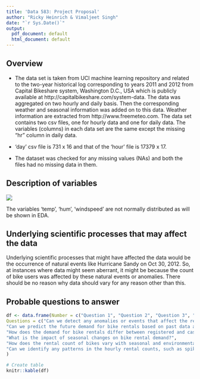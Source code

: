 ```yaml
---
title: 'Data 583: Project Proposal'
author: "Ricky Heinrich & Vimaljeet Singh"
date: "`r Sys.Date()`"
output:
  pdf_document: default
  html_document: default
---
```


## Overview


- The data set is taken from UCI machine learning repository and related to the two-year historical log corresponding to years 2011 and 2012 from Capital Bikeshare system, Washington D.C., USA which is publicly available at http://capitalbikeshare.com/system-data. The data was aggregated on two hourly and daily basis. Then the corresponding weather and seasonal information was added on to this data. Weather information are extracted from http://www.freemeteo.com. The data set contains two csv files, one for hourly data and one for daily data. The variables (columns) in each data set are the same except the missing "hr" column in daily data.

- 'day' csv file is 731 x 16 and that of the 'hour' file is 17379 x 17.

- The dataset was checked for any missing values (NAs) and both the files had no missing data in them.


## Description of variables


![](Description_of_variables.png)

The variables 'temp', 'hum', 'windspeed' are not normally distributed as will be shown in EDA.


## Underlying scientific processes that may affect the data


Underlying scientific processes that might have affected the data would be the occurrence of natural events like Hurricane Sandy on Oct 30, 2012. So, at instances where data might seem aberrant, it might be because the count of bike users was affected by these natural events or anomalies. There should be no reason why data should vary for any reason other than this.


## Probable questions to answer


```r
df <- data.frame(Number = c("Question 1", "Question 2", "Question 3", "Question 4", "Question 5", "Question 6"),
Questions = c("Can we detect any anomalies or events that affect the rental count, such as holidays or weather events, using the data set?",
"Can we predict the future demand for bike rentals based on past data and environmental factors?",
"How does the demand for bike rentals differ between registered and casual users?",
"What is the impact of seasonal changes on bike rental demand?",
"How does the rental count of bikes vary with seasonal and environmental factors such as weather conditions, temperature, humidity, and wind speed?",
"Can we identify any patterns in the hourly rental counts, such as spikes during commuting hours?")
)

# Create table
knitr::kable(df)
```